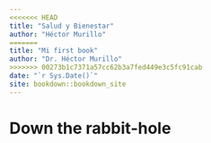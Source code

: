 ```yaml
--- 
<<<<<<< HEAD
title: "Salud y Bienestar"
author: "Héctor Murillo"
=======
title: "Mi first book"
author: "Dr. Héctor Murillo"
>>>>>>> 00273b1c7371a57cc62b3a7fed449e3c5fc91cab
date: "`r Sys.Date()`"
site: bookdown::bookdown_site
---
```


# Down the rabbit-hole

